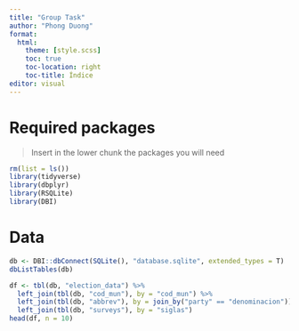 ```yaml
---
title: "Group Task"
author: "Phong Duong"
format:
  html:
    theme: [style.scss]
    toc: true
    toc-location: right
    toc-title: Índice
editor: visual
---
```


# Required packages

> Insert in the lower chunk the packages you will need

```r
rm(list = ls()) 
library(tidyverse)
library(dbplyr)
library(RSQLite)
library(DBI)
```

# Data

```r
db <- DBI::dbConnect(SQLite(), "database.sqlite", extended_types = T)
dbListTables(db)

df <- tbl(db, "election_data") %>% 
  left_join(tbl(db, "cod_mun"), by = "cod_mun") %>% 
  left_join(tbl(db, "abbrev"), by = join_by("party" == "denominacion")) %>% 
  left_join(tbl(db, "surveys"), by = "siglas") 
head(df, n = 10)
```
